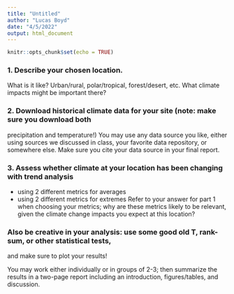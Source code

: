 ```yaml
---
title: "Untitled"
author: "Lucas Boyd"
date: "4/5/2022"
output: html_document
---
```


```r
knitr::opts_chunk$set(echo = TRUE)
```

### 1. Describe your chosen location.
 What is it like? Urban/rural, polar/tropical, forest/desert, etc.
 What climate impacts might be important there?
 
 
### 2. Download historical climate data for your site (note: make sure you download both
precipitation and temperature!)
You may use any data source you like, either using sources we discussed in class, your
favorite data repository, or somewhere else.
Make sure you cite your data source in your final report.


### 3. Assess whether climate at your location has been changing with trend analysis
- using 2 different metrics for averages
- using 2 different metrics for extremes
Refer to your answer for part 1 when choosing your metrics; why are these metrics likely to
be relevant, given the climate change impacts you expect at this location?

### Also be creative in your analysis: use some good old T, rank-sum, or other statistical tests,
and make sure to plot your results!


You may work either individually or in groups of 2-3; then summarize the results in a two-page
report including an introduction, figures/tables, and discussion.
